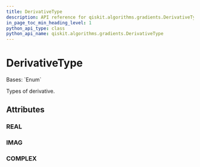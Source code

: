 ```yaml
---
title: DerivativeType
description: API reference for qiskit.algorithms.gradients.DerivativeType
in_page_toc_min_heading_level: 1
python_api_type: class
python_api_name: qiskit.algorithms.gradients.DerivativeType
---
```


# DerivativeType

<Class id="qiskit.algorithms.gradients.DerivativeType" isDedicatedPage={true} github="https://github.com/qiskit/qiskit/tree/stable/0.24/qiskit/algorithms/gradients/utils.py" signature="DerivativeType(value)">
  Bases: `Enum`

  Types of derivative.

  ## Attributes

  ### REAL

  <Attribute id="qiskit.algorithms.gradients.DerivativeType.REAL" name="REAL" attributeValue="= 'real'" />

  ### IMAG

  <Attribute id="qiskit.algorithms.gradients.DerivativeType.IMAG" name="IMAG" attributeValue="= 'imag'" />

  ### COMPLEX

  <Attribute id="qiskit.algorithms.gradients.DerivativeType.COMPLEX" name="COMPLEX" attributeValue="= 'complex'" />
</Class>

